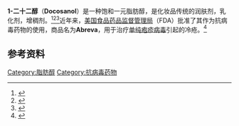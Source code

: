 {{Chembox
| Verifiedfields = changed
| Watchedfields = changed
| verifiedrevid = 419109485
| ImageFile1 = Docosan-1-ol.svg
| ImageFile1_Ref = {{chemboximage|correct|??}}
| ImageSize1 = 244
| ImageName1 = Skeletal formula of docosanol
| ImageFile2 = Docosanol-3D-vdW.png
| ImageFile2_Ref = {{chemboximage|correct|??}}
| ImageSize2 = 244
| ImageName2 = Spacefill model of docosanol
| SystematicName = Docosan-1-ol<ref name = "docosan-1-ol (CHEBI:31000)" >{{Cite web|url = http://www.ebi.ac.uk/chebi/searchId.do?chebiId=CHEBI:31000|title = Docosan-1-ol (CHEBI:31000)|work = Chemical Entities of Biological Interest (ChEBI)|location = UK|publisher = European Bioinformatics Institute|accessdate = 2013-09-18|archive-date = 2014-08-04|archive-url = https://web.archive.org/web/20140804191939/http://www.ebi.ac.uk/chebi/searchId.do?chebiId=CHEBI:31000|dead-url = no}}</ref>
| OtherNames = Behenic alcohol<ref name = "docosan-1-ol (CHEBI:31000)" /><br />
Behenyl alcohol<ref name = "docosan-1-ol (CHEBI:31000)" /><br />
1-Docosanol<ref name="chemical book">{{Cite web |url=http://www.chemicalbook.com/ChemicalProductProperty_EN_CB6219657.htm |title=Chemical Book: 1-Docosanol |accessdate=2013-09-18 |archive-date=2013-06-30 |archive-url=https://web.archive.org/web/20130630073150/http://www.chemicalbook.com/ChemicalProductProperty_EN_CB6219657.htm |dead-url=no }}</ref><br />
''n''-Docosanol<ref name="chemical book" /><br />
Docosyl alcohol<ref name = "docosan-1-ol (CHEBI:31000)" /><br />
Emery 3304<ref name="chemical book" /><br />
| Section1 = {{Chembox Identifiers
|  CASNo = 661-19-8
|  CASNo_Ref = {{cascite|correct|CAS}}
|  PubChem = 12620
|  PubChem_Ref = {{Pubchemcite|correct|pubchem}}
|  ChemSpiderID = 12100
|  ChemSpiderID_Ref = {{chemspidercite|correct|chemspider}}
|  UNII = 9G1OE216XY
|  UNII_Ref = {{fdacite|correct|FDA}}
|  EINECS = 211-546-6
|  DrugBank_Ref = {{drugbankcite|correct|drugbank}}
| DrugBank = DB00632
|  KEGG = D03884
|  KEGG_Ref = {{keggcite|correct|kegg}}
|  MeSHName = docosanol
|  ChEBI_Ref = {{ebicite|correct|EBI}}
| ChEBI = 31000
|  ChEMBL = 1200453
|  ChEMBL_Ref = {{ebicite|changed|EBI}}
|  RTECS = JR1315000
|  ATCCode_prefix = D06
|  ATCCode_suffix = BB11
|  Beilstein = 1770470
|  SMILES = CCCCCCCCCCCCCCCCCCCCCCO
|  StdInChI = 1S/C22H46O/c1-2-3-4-5-6-7-8-9-10-11-12-13-14-15-16-17-18-19-20-21-22-23/h23H,2-22H2,1H3
|  StdInChI_Ref = {{stdinchicite|correct|chemspider}}
|  InChI = 1/C22H46O/c1-2-3-4-5-6-7-8-9-10-11-12-13-14-15-16-17-18-19-20-21-22-23/h23H,2-22H2,1H3
|  StdInChIKey = NOPFSRXAKWQILS-UHFFFAOYSA-N
|  StdInChIKey_Ref = {{stdinchicite|correct|chemspider}}
|  InChIKey = NOPFSRXAKWQILS-UHFFFAOYAB
}}
| Section2 = {{Chembox Properties
|  C = 22
|  H = 46
|  O = 1
|  ExactMass = 326.354866094 g mol<sup>-1</sup>
|  MeltingPtK = 343
|  BoilingPtK = 453
|  Boiling_notes = at 29 Pa
|  LogP = 10.009
}}
| Section3 = {{Chembox Pharmacology
|  AdminRoutes = 外敷
|  Legal_US = OTC
|  PregCat_US = B
}}
}}
'''1-二十二醇'''（'''Docosanol'''）是一种饱和一元脂肪醇，是化妆品传统的润肤剂，乳化剂，增稠剂。<ref>{{Cite web |url=http://fleur-s-cosmetics.stalgroup.com/ |title=Fleur's Cosmetics Canada |accessdate=2013-09-18 |archive-date=2009-05-01 |archive-url=https://web.archive.org/web/20090501094452/http://fleur-s-cosmetics.stalgroup.com/ |dead-url=no }}</ref><ref>{{Cite web |url=http://www.korresusa.com/product/4820/eye-cream/skincare/category/anti-aging- |title=Korres USA |accessdate=2013-09-18 |archive-date=2009-08-04 |archive-url=https://web.archive.org/web/20090804013645/http://www.korresusa.com/product/4820/eye-cream/skincare/category/anti-aging- |dead-url=yes }}</ref><ref>{{Cite web |url=http://www.avalonorganics.com/?id=124&show=B |title=Avalon Organics |accessdate=2013-09-18 |archive-date=2013-08-20 |archive-url=https://web.archive.org/web/20130820204550/http://avalonorganics.com/?id=124&show=B |dead-url=no }}</ref>近年来，[[美国食品药品监督管理局|美国食品药品监督管理局]]（FDA）批准了其作为抗病毒药物的使用，商品名为'''Abreva'''，用于治疗[[单纯疱疹病毒|单纯疱疹病毒]]引起的冷疮。<ref>{{Cite web |url=http://www.medilexicon.com/drugs/abreva.php |title=mediLexicon: Docosanol |access-date=2013-09-18 |archive-url=https://web.archive.org/web/20130310114409/http://www.medilexicon.com/drugs/abreva.php |archive-date=2013-03-10 |dead-url=yes }}</ref>
==参考资料==
{{Reflist|2}}
{{醇}}
[[Category:脂肪醇|Category:脂肪醇]]
[[Category:抗病毒药物|Category:抗病毒药物]]